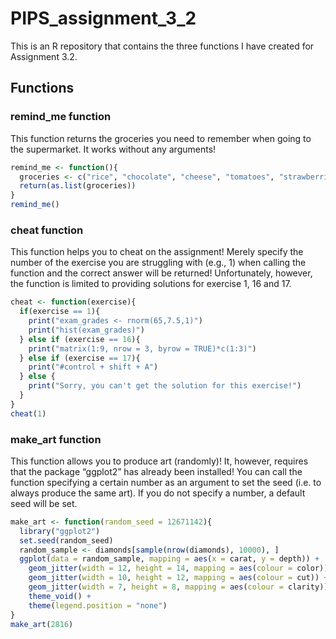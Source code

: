 # PIPS_assignment_3_2

This is an R repository that contains the three functions I have created for Assignment 3.2.


\newpage

## Functions

### remind_me function
This function returns the groceries you need to remember when going to the supermarket. It works without any arguments!

```r
remind_me <- function(){
  groceries <- c("rice", "chocolate", "cheese", "tomatoes", "strawberries", "bananas", "potatoes")
  return(as.list(groceries))
}
remind_me()
```


### cheat function
This function helps you to cheat on the assignment! Merely specify the number of the exercise you are struggling with (e.g., 1) when calling the function and the correct answer will be returned! Unfortunately, however, the function is limited to providing solutions for exercise 1, 16 and 17.

```r
cheat <- function(exercise){
  if(exercise == 1){
    print("exam_grades <- rnorm(65,7.5,1)")
    print("hist(exam_grades)")
  } else if (exercise == 16){
    print("matrix(1:9, nrow = 3, byrow = TRUE)*c(1:3)")
  } else if (exercise == 17){
    print("#control + shift + A")
  } else {
    print("Sorry, you can't get the solution for this exercise!")
  }
}
cheat(1)
```


### make_art function
This function allows you to produce art (randomly)! It, however, requires that the package "ggplot2" has already been installed! You can call the function specifying a certain number as an argument to set the seed (i.e. to always produce the same art). If you do not specify a number, a default seed will be set.

```r
make_art <- function(random_seed = 12671142){
  library("ggplot2")
  set.seed(random_seed)
  random_sample <- diamonds[sample(nrow(diamonds), 10000), ]
  ggplot(data = random_sample, mapping = aes(x = carat, y = depth)) +
    geom_jitter(width = 12, height = 14, mapping = aes(colour = color)) +
    geom_jitter(width = 10, height = 12, mapping = aes(colour = cut)) +
    geom_jitter(width = 7, height = 8, mapping = aes(colour = clarity)) +
    theme_void() +
    theme(legend.position = "none")
}
make_art(2816)
```
